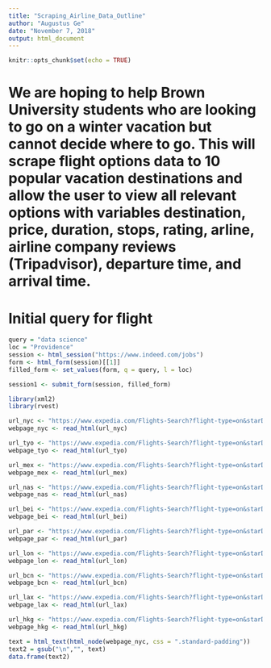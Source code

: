 ```yaml
---
title: "Scraping_Airline_Data_Outline"
author: "Augustus Ge"
date: "November 7, 2018"
output: html_document
---
```


```r
knitr::opts_chunk$set(echo = TRUE)
```

# We are hoping to help Brown University students who are looking to go on a winter vacation but cannot decide where to go. This will scrape flight options data to 10 popular vacation destinations and allow the user to view all relevant options with variables destination, price, duration, stops, rating, arline, airline company reviews (Tripadvisor), departure time, and arrival time.

# Initial query for flight 

```r

query = "data science"
loc = "Providence"
session <- html_session("https://www.indeed.com/jobs")
form <- html_form(session)[[1]]
filled_form <- set_values(form, q = query, l = loc)

session1 <- submit_form(session, filled_form)

```


```r

library(xml2)
library(rvest)

url_nyc <- "https://www.expedia.com/Flights-Search?flight-type=on&starDate=12%2F21%2F2018&mode=search&trip=oneway&leg1=from%3ABoston%2C+MA+%28BOS-Logan+Intl.%29%2Cto%3ANew+York%2C+NY+%28JFK-John+F.+Kennedy+Intl.%29%2Cdeparture%3A12%2F21%2F2018TANYT&passengers=children%3A0%2Cadults%3A1%2Cseniors%3A0%2Cinfantinlap%3AY&fareCalendarPrice=1819"
webpage_nyc <- read_html(url_nyc)

url_tyo <- "https://www.expedia.com/Flights-Search?flight-type=on&starDate=12%2F21%2F2018&mode=search&trip=oneway&leg1=from%3ABoston%2C+MA+%28BOS-Logan+Intl.%29%2Cto%3ATokyo%2C+Japan+%28HND-Haneda%29%2Cdeparture%3A12%2F21%2F2018TANYT&passengers=children%3A0%2Cadults%3A1%2Cseniors%3A0%2Cinfantinlap%3AY"
webpage_tyo <- read_html(url_tyo)

url_mex <- "https://www.expedia.com/Flights-Search?flight-type=on&starDate=12%2F21%2F2018&mode=search&trip=oneway&leg1=from%3ABoston%2C+MA+%28BOS-Logan+Intl.%29%2Cto%3AMexico+City%2C+Distrito+Federal%2C+Mexico+%28MEX-Mexico+City+Intl.%29%2Cdeparture%3A12%2F21%2F2018TANYT&passengers=children%3A0%2Cadults%3A1%2Cseniors%3A0%2Cinfantinlap%3AY"
webpage_mex <- read_html(url_mex)

url_nas <- "https://www.expedia.com/Flights-Search?flight-type=on&starDate=12%2F21%2F2018&mode=search&trip=oneway&leg1=from%3ABoston%2C+MA+%28BOS-Logan+Intl.%29%2Cto%3ANassau%2C+Bahamas+%28NAS-Nassau+Intl.%29%2Cdeparture%3A12%2F21%2F2018TANYT&passengers=children%3A0%2Cadults%3A1%2Cseniors%3A0%2Cinfantinlap%3AY"
webpage_nas <- read_html(url_nas)

url_bei <- "https://www.expedia.com/Flights-Search?flight-type=on&starDate=12%2F21%2F2018&mode=search&trip=oneway&leg1=from%3ABoston%2C+MA+%28BOS-Logan+Intl.%29%2Cto%3ABeijing%2C+China+%28PEK-Capital+Intl.%29%2Cdeparture%3A12%2F21%2F2018TANYT&passengers=children%3A0%2Cadults%3A1%2Cseniors%3A0%2Cinfantinlap%3AY"
webpage_bei <- read_html(url_bei)

url_par <- "https://www.expedia.com/Flights-Search?flight-type=on&starDate=12%2F21%2F2018&mode=search&trip=oneway&leg1=from%3ABoston%2C+MA+%28BOS-Logan+Intl.%29%2Cto%3AParis%2C+France+%28CDG-Roissy-Charles+de+Gaulle%29%2Cdeparture%3A12%2F21%2F2018TANYT&passengers=children%3A0%2Cadults%3A1%2Cseniors%3A0%2Cinfantinlap%3AY"
webpage_par <- read_html(url_par)

url_lon <- "https://www.expedia.com/Flights-Search?flight-type=on&starDate=12%2F21%2F2018&mode=search&trip=oneway&leg1=from%3ABoston%2C+MA+%28BOS-Logan+Intl.%29%2Cto%3ALondon%2C+England%2C+UK+%28LHR-Heathrow%29%2Cdeparture%3A12%2F21%2F2018TANYT&passengers=children%3A0%2Cadults%3A1%2Cseniors%3A0%2Cinfantinlap%3AY"
webpage_lon <- read_html(url_lon)

url_bcn <- "https://www.expedia.com/Flights-Search?flight-type=on&starDate=12%2F21%2F2018&mode=search&trip=oneway&leg1=from%3ABoston%2C+MA+%28BOS-Logan+Intl.%29%2Cto%3ABarcelona%2C+Spain+%28BCN-Barcelona+Intl.%29%2Cdeparture%3A12%2F21%2F2018TANYT&passengers=children%3A0%2Cadults%3A1%2Cseniors%3A0%2Cinfantinlap%3AY"
webpage_bcn <- read_html(url_bcn)

url_lax <- "https://www.expedia.com/Flights-Search?flight-type=on&starDate=12%2F21%2F2018&mode=search&trip=oneway&leg1=from%3ABoston%2C+MA+%28BOS-Logan+Intl.%29%2Cto%3ALos+Angeles%2C+CA+%28LAX-Los+Angeles+Intl.%29%2Cdeparture%3A12%2F21%2F2018TANYT&passengers=children%3A0%2Cadults%3A1%2Cseniors%3A0%2Cinfantinlap%3AY"
webpage_lax <- read_html(url_lax)

url_hkg <- "https://www.expedia.com/Flights-Search?flight-type=on&starDate=12%2F21%2F2018&mode=search&trip=oneway&leg1=from%3ABoston%2C+MA+%28BOS-Logan+Intl.%29%2Cto%3AHong+Kong%2C+Hong+Kong+SAR+%28HKG-Hong+Kong+Intl.%29%2Cdeparture%3A12%2F21%2F2018TANYT&passengers=children%3A0%2Cadults%3A1%2Cseniors%3A0%2Cinfantinlap%3AY"
webpage_hkg <- read_html(url_hkg)

```


```r
text = html_text(html_node(webpage_nyc, css = ".standard-padding"))
text2 = gsub("\n","", text)
data.frame(text2)
```
